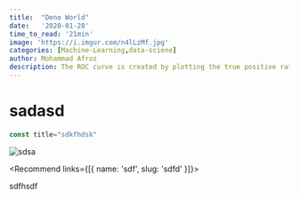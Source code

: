 ```yaml
---
title:  "Deno World"
date:   '2020-01-28'   
time_to_read: '21min'   
image: 'https://i.imgur.com/n4lLzMf.jpg' 
categories: [Machine-Learning,data-sciene]
author: Mohammad Afroz
description: The ROC curve is created by plotting the true positive rate (TPR) against the false positive rate (FPR) at various threshold settings.Checkout for more....
---
```


# sadasd


```jsx
const title="sdkfhdsk"
```
![sdsa](/static/images/gatsby-icon.png)



<Recommend links={[{
  name: 'sdf',
  slug: 'sdfd'
}]}></Recommend>

sdfhsdf